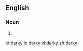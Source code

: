 {{also|dárky}}
==English==

===Noun===
{{en-noun|darkies}}

# {{alternative spelling of|darkey}}

[[et:darky]]
[[io:darky]]
[[vi:darky]]
[[zh:darky]]